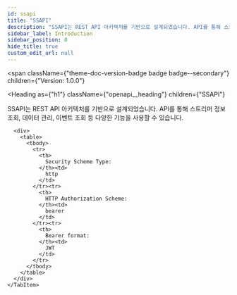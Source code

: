 ```yaml
---
id: ssapi
title: "SSAPI"
description: "SSAPI는 REST API 아키텍처를 기반으로 설계되었습니다. API를 통해 스트리머 정보 조회, 데이터 관리, 이벤트 조회 등 다양한 기능을 사용할 수 있습니다."
sidebar_label: Introduction
sidebar_position: 0
hide_title: true
custom_edit_url: null
---
```



<span
  className={"theme-doc-version-badge badge badge--secondary"}
  children={"Version: 1.0.0"}
>
</span>

<Heading
  as={"h1"}
  className={"openapi__heading"}
  children={"SSAPI"}
>
</Heading>



SSAPI는 REST API 아키텍처를 기반으로 설계되었습니다. API를 통해 스트리머 정보 조회, 데이터 관리, 이벤트 조회 등 다양한 기능을 사용할 수 있습니다.


<div
  style={{"marginBottom":"2rem"}}
>
  <Heading
    id={"authentication"}
    as={"h2"}
    className={"openapi-tabs__heading"}
    children={"Authentication"}
  >
  </Heading><SchemaTabs
    className={"openapi-tabs__security-schemes"}
  >
    <TabItem
      label={"HTTP: Bearer Auth"}
      value={"bearerAuth"}
    >
      
      
      
      
      <div>
        <table>
          <tbody>
            <tr>
              <th>
                Security Scheme Type:
              </th><td>
                http
              </td>
            </tr><tr>
              <th>
                HTTP Authorization Scheme:
              </th><td>
                bearer
              </td>
            </tr><tr>
              <th>
                Bearer format:
              </th><td>
                JWT
              </td>
            </tr>
          </tbody>
        </table>
      </div>
    </TabItem>
  </SchemaTabs>
</div>
      